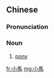{{also|小马}}
==Chinese==
{{zh-forms|s=小马}}

===Pronunciation===
{{zh-pron
|m=xiǎomǎ
|c=siu2 maa5
|mn=sió-bé
|cat=n
}}

===Noun===
{{zh-noun}}

# [[pony]]

[[fr:小馬]]
[[mg:小馬]]
